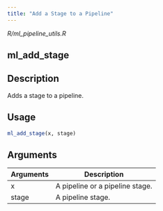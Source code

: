 ```yaml
---
title: "Add a Stage to a Pipeline"
---
```


*R/ml_pipeline_utils.R*

## ml_add_stage

## Description
Adds a stage to a pipeline. 


## Usage
```r
ml_add_stage(x, stage) 
```

## Arguments
|Arguments|Description|
|---|---|
| x | A pipeline or a pipeline stage. |
| stage | A pipeline stage. |







